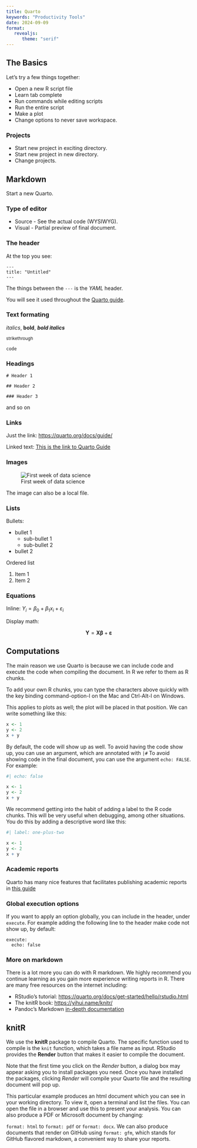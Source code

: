 ```yaml
---
title: Quarto
keywords: "Productivity Tools"
date: 2024-09-09
format:
   revealjs:
      theme: "serif"
---
```


## The Basics

Let's try a few things together:

* Open a new R script file
* Learn tab complete
* Run commands while editing scripts
* Run the entire script
* Make a plot
* Change options to never save workspace.

### Projects

* Start new project in exciting directory.
* Start new project in new directory.
* Change projects.


## Markdown

Start a new Quarto.

### Type of editor

* Source - See the actual code (WYSIWYG).
* Visual - Partial preview of final document.

### The header

At the top you see:

```         
---
title: "Untitled"
---
```

The things between the `---` is the *YAML* header.

You will see it used throughout the [Quarto guide](https://quarto.org/docs/guide/).

### Text formating

*italics*, **bold**, ***bold italics***

~strikethrough~

`code`

### Headings

`# Header 1`

`## Header 2`

`### Header 3`

and so on

### Links

Just the link: <https://quarto.org/docs/guide/>

Linked text: [This is the link to Quarto Guide](https://quarto.org/docs/guide/)

### Images

![First week of data science](https://datasciencedojo.com/wp-content/uploads/11-1.jpg)

The image can also be a local file.

### Lists

Bullets:

-   bullet 1
    -   sub-bullet 1
    -   sub-bullet 2
-   bullet 2

Ordered list

1.  Item 1
2.  Item 2

### Equations

Inline: $Y_i = \beta_0 + \beta_1 x_i + \varepsilon_i$

Display math:

$$
\mathbf{Y} = \mathbf{X\beta} + \mathbf{\varepsilon}
$$

## Computations

The main reason we use Quarto is because we can include code and execute the code when compiling the document. In R we refer to them as R chunks.

To add your own R chunks, you can type the characters above quickly with the key binding command-option-I on the Mac and Ctrl-Alt-I on Windows.

This applies to plots as well; the plot will be placed in that position. We can write something like this:

```r
x <- 1
y <- 2
x + y
```

By default, the code will show up as well. To avoid having the code show up, you can use an argument, which are annotated with `|#` To avoid showing code in the final document, you can use the argument `echo: FALSE`. For example:

```r
#| echo: false

x <- 1
y <- 2
x + y
```

We recommend getting into the habit of adding a label to the R code chunks. This will be very useful when debugging, among other situations. You do this by adding a descriptive word like this:

```r
#| label: one-plus-two

x <- 1
y <- 2
x + y
```

### Academic reports

Quarto has many nice features that facilitates publishing academic reports in [this guide](https://quarto.org/docs/authoring/front-matter.html)

### Global execution options

If you want to apply an option globally, you can include in the header, under `execute`. For example adding the following line to the header make code not show up, by default:

```         
execute:
  echo: false
```

### More on markdown

There is a lot more you can do with R markdown. We highly recommend you continue learning as you gain more experience writing reports in R. There are many free resources on the internet including:

-   RStudio's tutorial: <https://quarto.org/docs/get-started/hello/rstudio.html>
-   The knitR book: <https://yihui.name/knitr/>
-   Pandoc's Markdown [in-depth documentation](https://pandoc.org/MANUAL.html#pandocs-markdown)

## knitR {#sec-knitr}

We use the **knitR** package to compile Quarto. The specific function used to compile is the `knit` function, which takes a file name as input. RStudio provides the **Render** button that makes it easier to compile the document.

Note that the first time you click on the *Render* button, a dialog box may appear asking you to install packages you need. Once you have installed the packages, clicking *Render* will compile your Quarto file and the resulting document will pop up.

This particular example produces an html document which you can see in your working directory. To view it, open a terminal and list the files. You can open the file in a browser and use this to present your analysis. You can also produce a PDF or Microsoft document by changing:

`format: html` to `format: pdf` or `format: docx`. We can also produce documents that render on GitHub using `format: gfm`, which stands for GitHub flavored markdown, a convenient way to share your reports.

